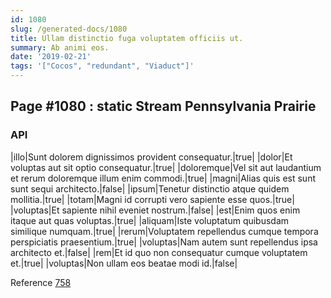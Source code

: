```yaml
---
id: 1080
slug: /generated-docs/1080
title: Ullam distinctio fuga voluptatem officiis ut.
summary: Ab animi eos.
date: '2019-02-21'
tags: '["Cocos", "redundant", "Viaduct"]'
---
```


## Page #1080 : static Stream Pennsylvania Prairie
### API

|illo|Sunt dolorem dignissimos provident consequatur.|true|
|dolor|Et voluptas aut sit optio consequatur.|true|
|doloremque|Vel sit aut laudantium et rerum doloremque illum enim commodi.|true|
|magni|Alias quis est sunt sunt sequi architecto.|false|
|ipsum|Tenetur distinctio atque quidem mollitia.|true|
|totam|Magni id corrupti vero sapiente esse quos.|true|
|voluptas|Et sapiente nihil eveniet nostrum.|false|
|est|Enim quos enim itaque aut quas voluptas.|true|
|aliquam|Iste voluptatum quibusdam similique numquam.|true|
|rerum|Voluptatem repellendus cumque tempora perspiciatis praesentium.|true|
|voluptas|Nam autem sunt repellendus ipsa architecto et.|false|
|rem|Et id quo non consequatur cumque voluptatem et.|true|
|voluptas|Non ullam eos beatae modi id.|false|

Reference [758](/758)



